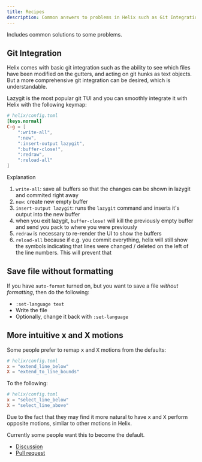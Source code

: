 ```yaml
---
title: Recipes
description: Common answers to problems in Helix such as Git Integration
---
```


Includes common solutions to some problems.

## Git Integration

Helix comes with basic git integration such as the ability to see which files have been modified on the gutters, and acting on git hunks as text objects. But a more comprehensive git integration can be desired, which is understandable.

Lazygit is the most popular git TUI and you can smoothly integrate it with Helix with the following keymap:

```toml
# helix/config.toml
[keys.normal]
C-g = [
    ":write-all",
    ":new",
    ":insert-output lazygit",
    ":buffer-close!",
    ":redraw",
    ":reload-all"
]
```

Explanation

1. `write-all`: save all buffers so that the changes can be shown in lazygit and commited right away
2. `new`: create new empty buffer
3. `insert-output lazygit`: runs the `lazygit` command and inserts it's output into the new buffer
4. when you exit lazygit, `buffer-close!` will kill the previously empty buffer and send you pack to where you were previously
5. `redraw` is necessary to re-render the UI to show the buffers
6. `reload-all` because if e.g. you commit everything, helix will still show the symbols indicating that lines were changed / deleted on the left of the line numbers. This will prevent that

## Save file without formatting

If you have `auto-format` turned on, but you want to save a file _without formatting_, then do the following:

- `:set-language text`
- Write the file
- Optionally, change it back with `:set-language`

## More intuitive x and X motions

Some people prefer to remap <kbd>x</kbd> and <kbd>X</kbd> motions from the defaults:

```toml
# helix/config.toml
x = "extend_line_below"
X = "extend_to_line_bounds"
```

To the following:

```toml
# helix/config.toml
x = "select_line_below"
X = "select_line_above"
```

Due to the fact that they may find it more natural to have <kbd>x</kbd> and <kbd>X</kbd> perform opposite motions, similar to other motions in Helix.

Currently some people want this to become the default.

- [Discussion](https://github.com/helix-editor/helix/discussions/11600)
- [Pull request](https://github.com/helix-editor/helix/pull/12013)
